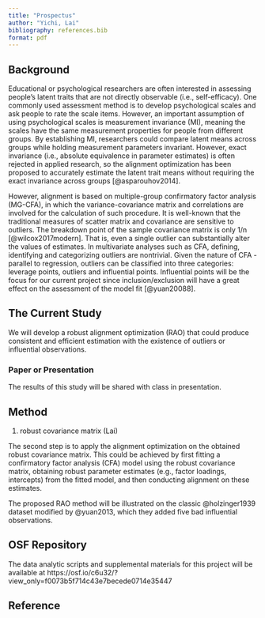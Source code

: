 ```yaml
---
title: "Prospectus"
author: "Yichi, Lai"
bibliography: references.bib
format: pdf
---
```


## Background

Educational or psychological researchers are often interested in assessing people's latent traits that are not directly observable (i.e., self-efficacy). One commonly used assessment method is to develop psychological scales and ask people to rate the scale items. However, an important assumption of using psychological scales is measurement invariance (MI), meaning the scales have the same measurement properties for people from different groups. By establishing MI, researchers could compare latent means across groups while holding measurement parameters invariant. However, exact invariance (i.e., absolute equivalence in parameter estimates) is often rejected in applied research, so the alignment optimization has been proposed to accurately estimate the latent trait means without requiring the exact invariance across groups [@asparouhov2014]. 

<!-- Specifically, alignment automates the MI analysis by minimizing a loss function that captures the amount of measurement noninvariance across items and groups -->

However, alignment is based on multiple-group confirmatory factor analysis (MG-CFA), in which the variance-covariance matrix and correlations are involved for the calculation of such procedure. It is well-known that the traditional measures of scatter matrix and covariance are sensitive to outliers. The breakdown point of the sample covariance matrix is only 1/n [@wilcox2017modern]. That is, even a single outlier can substantially alter the values of estimates. In multivariate analyses such as CFA, defining, identifying and categorizing outliers are nontrivial. Given the nature of CFA - parallel to regression, outliers can be classified into three categories: leverage points, outliers and influential points. Influential points will be the focus for our current project since inclusion/exclusion will have a great effect on the assessment of the model fit [@yuan20088]. 

## The Current Study

We will develop a robust alignment optimization (RAO) that could produce consistent and efficient estimation with the existence of outliers or influential observations. 

### Paper or Presentation

The results of this study will be shared with class in presentation.

## Method

1.  robust covariance matrix (Lai)

The second step is to apply the alignment optimization on the obtained robust covariance matrix. This could be achieved by first fitting a confirmatory factor analysis (CFA) model using the robust covariance matrix, obtaining robust parameter estimates (e.g., factor loadings, intercepts) from the fitted model, and then conducting alignment on these estimates. 

The proposed RAO method will be illustrated on the classic @holzinger1939 dataset modified by @yuan2013, which they added five bad influential observations. 

## OSF Repository

The data analytic scripts and supplemental materials for this project will be available at https://osf.io/c6u32/?view_only=f0073b5f714c43e7becede0714e35447

## Reference
